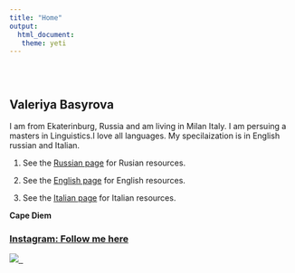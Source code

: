 ---
title: "Home"
output: 
  html_document:
   theme: yeti
---

```{=html}
<style type="text/css">
.title {
  display: none;
}

#getting-started img {
  margin-right: 10px;
}

</style>
```
<div class="row" style="padding-top: 30px;">

::: col-sm-6
# Valeriya Basyrova
I am from  Ekaterinburg, Russia and am living in Milan Italy. I am persuing a masters in Linguistics.I love all languages. My specilaization is in English russian and Italian.

1.  See the [Russian page](https://ongevic.github.io/lera/Russian.html) for Rusian resources.

1.  See the [English page](https://ongevic.github.io/lera/English.html) for English resources.

1.  See the [Italian page](https://ongevic.github.io/lera/Italian.html) for Italian resources.

**Cape Diem**
:::

::: col-sm-6
### [Instagram: Follow me here](https://www.instagram.com/valeriya_basyrova/)

<a href = "https://www.linkedin.com/in/victor-ongera-156394114/">![](images/234833699_192019052967777_8021854750890617407_n.jpg) ![]() ![]()</a>
:::
